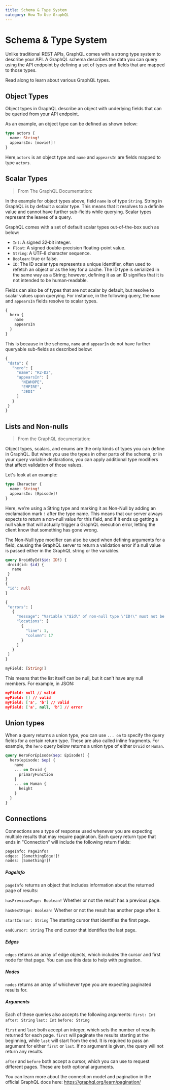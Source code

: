 ```yaml
---
title: Schema & Type System
category: How To Use GraphQL
---
```


# Schema & Type System

Unlike traditional REST APIs, GraphQL comes with a strong type system to describe your API. A GraphQL schema describes the data you can query using the API endpoint by defining a set of types and fields that are mapped to those types.

Read along to learn about various GraphQL types.

## Object Types

Object types in GraphQL describe an object with underlying fields that can be queried from your API endpoint.

As an example, an object type can be defined as shown below:

```graphql
type actors {
  name: String!
  appearsIn: [movie!]!
}
```

Here,`actors` is an object type and `name` and `appearsIn` are fields mapped to type `actors`.

## Scalar Types

> From The GraphQL Documentation:

In the example for object types above, field `name` is of type `String`. String in GraphQL is by default a scalar type. This means that it resolves to a definite value and cannot have further sub-fields while querying. Scalar types represent the leaves of a query.

GraphQL comes with a set of default scalar types out-of-the-box such as below:

- `Int`: A signed 32‐bit integer.
- `Float`: A signed double-precision floating-point value.
- `String`: A UTF‐8 character sequence.
- `Boolean`: true or false.
- `ID`: The ID scalar type represents a unique identifier, often used to refetch an object or as the key for a cache. The ID type is serialized in the same way as a String; however, defining it as an ID signifies that it is not intended to be human‐readable.

Fields can also be of types that are not scalar by default, but resolve to scalar values upon querying. For instance, in the following query, the `name` and `appearsIn` fields resolve to scalar types.

```graphql
{
  hero {
    name
    appearsIn
  }
}
```

This is because in the schema, `name` and `appearIn` do not have further queryable sub-fields as described below:

```graphql
{
 "data": {
   "hero": {
     "name": "R2-D2",
     "appearsIn": [
       "NEWHOPE",
       "EMPIRE",
       "JEDI"
     ]
   }
 }
}
```

## Lists and Non-nulls

> From the GraphQL documentation:

Object types, scalars, and enums are the only kinds of types you can define in GraphQL. But when you use the types in other parts of the schema, or in your query variable declarations, you can apply additional type modifiers that affect validation of those values.

Let's look at an example:

```graphql
type Character {
  name: String!
  appearsIn: [Episode]!
}
```

Here, we're using a String type and marking it as Non-Null by adding an exclamation mark `!` after the type name. This means that our server always expects to return a non-null value for this field, and if it ends up getting a null value that will actually trigger a GraphQL execution error, letting the client know that something has gone wrong.

The Non-Null type modifier can also be used when defining arguments for a field, causing the GraphQL server to return a validation error if a null value is passed either in the GraphQL string or the variables.

```graphql
query DroidById($id: ID!) {
 droid(id: $id) {
   name
 }
}
{
 "id": null
}
```

```graphql
{
 "errors": [
   {
     "message": "Variable \"$id\" of non-null type \"ID!\" must not be null.",
     "locations": [
       {
         "line": 1,
         "column": 17
       }
     ]
   }
 ]
}
```

```graphql
myField: [String!]
```

This means that the list itself can be null, but it can't have any null members. For example, in JSON:

```json
myField: null // valid
myField: [] // valid
myField: ['a', 'b'] // valid
myField: ['a', null, 'b'] // error

```

## Union types

When a query returns a union type, you can use `... on` to specify the query fields for a certain return type. These are also called inline fragments. For example, the `hero` query below returns a union type of either `Droid` or `Human`.

```graphql
query HeroForEpisode($ep: Episode!) {
  hero(episode: $ep) {
    name
    ... on Droid {
      primaryFunction
    }
    ... on Human {
      height
    }
  }
}
```

## Connections

Connections are a type of response used whenever you are expecting multiple results that may require pagination. Each query return type that ends in "Connection" will include the following return fields:

```graphql
pageInfo: PageInfo!
edges: [SomethingEdge!]!
nodes: [Something!]!
```

##### PageInfo

`pageInfo` returns an object that includes information about the returned page of results:

`hasPreviousPage: Boolean!`
Whether or not the result has a previous page.

`hasNextPage: Boolean!`
Whether or not the result has another page after it.

`startCursor: String`
The starting cursor that identifies the first page.

`endCursor: String`
The end cursor that identifies the last page.

##### Edges

`edges` returns an array of edge objects, which includes the cursor and first node for that page. You can use this data to help with pagination.

##### Nodes

`nodes` returns an array of whichever type you are expecting paginated results for.

##### Arguments

Each of these queries also accepts the following arguments:
`first: Int`
`after: String`
`last: Int`
`before: String`

`first` and `last` both accept an integer, which sets the number of results returned for each page. `first` will paginate the results starting at the beginning, while `last` will start from the end. It is required to pass an argument for either `first` or `last`. If no argument is given, the query will not return any results.

`after` and `before` both accept a cursor, which you can use to request different pages. These are both optional arguments.

You can learn more about the connection model and pagination in the official GraphQL docs here: https://graphql.org/learn/pagination/
